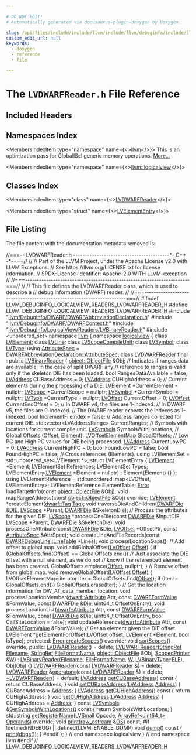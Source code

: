 ```yaml
---

# DO NOT EDIT!
# Automatically generated via docusaurus-plugin-doxygen by Doxygen.

slug: /api/files/include/include/llvm/include/llvm/debuginfo/include/llvm/debuginfo/logicalview/include/llvm/debuginfo/logicalview/readers/lvdwarfreader-h
custom_edit_url: null
keywords:
  - doxygen
  - reference
  - file

---
```





# The `LVDWARFReader.h` File Reference

<DoxygenPage pluginConfig={pluginConfig}>



## Included Headers

<IncludesList>
<IncludesListItem
  filePath="llvm/DebugInfo/DWARF/DWARFAbbreviationDeclaration.h"
  permalink="/docs/api/files/include/include/llvm/include/llvm/debuginfo/include/llvm/debuginfo/dwarf/dwarfabbreviationdeclaration-h"
  isLocal="true" />
<IncludesListItem
  filePath="llvm/DebugInfo/DWARF/DWARFContext.h"
  permalink="/docs/api/files/include/include/llvm/include/llvm/debuginfo/include/llvm/debuginfo/dwarf/dwarfcontext-h"
  isLocal="true" />
<IncludesListItem
  filePath="llvm/DebugInfo/LogicalView/Readers/LVBinaryReader.h"
  permalink="/docs/api/files/include/include/llvm/include/llvm/debuginfo/include/llvm/debuginfo/logicalview/include/llvm/debuginfo/logicalview/readers/lvbinaryreader-h"
  isLocal="true" />
<IncludesListItem
  filePath="unordered_set"
  permalink=""
  isLocal="false" />
</IncludesList>

## Namespaces Index

<MembersIndex>

<MembersIndexItem
  type="namespace"
  name={<><a href="/docs/api/namespaces/llvm">llvm</a></>}>
This is an optimization pass for GlobalISel generic memory operations. <a href="/docs/api/namespaces/llvm/#details">More...</a>
</MembersIndexItem>

<MembersIndexItem
  type="namespace"
  name={<><a href="/docs/api/namespaces/llvm/logicalview">llvm::logicalview</a></>}>
</MembersIndexItem>

</MembersIndex>

## Classes Index

<MembersIndex>

<MembersIndexItem
  type="class"
  name={<><a href="/docs/api/classes/llvm/logicalview/lvdwarfreader">LVDWARFReader</a></>}>
</MembersIndexItem>

<MembersIndexItem
  type="struct"
  name={<><a href="/docs/api/structs/llvm/logicalview/lvdwarfreader/lvelemententry">LVElementEntry</a></>}>
</MembersIndexItem>

</MembersIndex>


## File Listing

The file content with the documentation metadata removed is:

<ProgramListing>

<Link id="l00001" /><CodeLine lineNumber="1"><Highlight kind="comment">//===-- LVDWARFReader.h -----------------------------------------&#42;- C++ -&#42;-===//</Highlight><Highlight kind="normal"></Highlight></CodeLine>
<Link id="l00002" /><CodeLine lineNumber="2"><Highlight kind="normal"></Highlight><Highlight kind="comment">//</Highlight><Highlight kind="normal"></Highlight></CodeLine>
<Link id="l00003" /><CodeLine lineNumber="3"><Highlight kind="normal"></Highlight><Highlight kind="comment">// Part of the LLVM Project, under the Apache License v2.0 with LLVM Exceptions.</Highlight><Highlight kind="normal"></Highlight></CodeLine>
<Link id="l00004" /><CodeLine lineNumber="4"><Highlight kind="normal"></Highlight><Highlight kind="comment">// See https://llvm.org/LICENSE.txt for license information.</Highlight><Highlight kind="normal"></Highlight></CodeLine>
<Link id="l00005" /><CodeLine lineNumber="5"><Highlight kind="normal"></Highlight><Highlight kind="comment">// SPDX-License-Identifier: Apache-2.0 WITH LLVM-exception</Highlight><Highlight kind="normal"></Highlight></CodeLine>
<Link id="l00006" /><CodeLine lineNumber="6"><Highlight kind="normal"></Highlight><Highlight kind="comment">//</Highlight><Highlight kind="normal"></Highlight></CodeLine>
<Link id="l00007" /><CodeLine lineNumber="7"><Highlight kind="normal"></Highlight><Highlight kind="comment">//===----------------------------------------------------------------------===//</Highlight><Highlight kind="normal"></Highlight></CodeLine>
<Link id="l00008" /><CodeLine lineNumber="8"><Highlight kind="normal"></Highlight><Highlight kind="comment">//</Highlight><Highlight kind="normal"></Highlight></CodeLine>
<Link id="l00009" /><CodeLine lineNumber="9"><Highlight kind="normal"></Highlight><Highlight kind="comment">// This file defines the LVDWARFReader class, which is used to describe a</Highlight><Highlight kind="normal"></Highlight></CodeLine>
<Link id="l00010" /><CodeLine lineNumber="10"><Highlight kind="normal"></Highlight><Highlight kind="comment">// debug information (DWARF) reader.</Highlight><Highlight kind="normal"></Highlight></CodeLine>
<Link id="l00011" /><CodeLine lineNumber="11"><Highlight kind="normal"></Highlight><Highlight kind="comment">//</Highlight><Highlight kind="normal"></Highlight></CodeLine>
<Link id="l00012" /><CodeLine lineNumber="12"><Highlight kind="normal"></Highlight><Highlight kind="comment">//===----------------------------------------------------------------------===//</Highlight><Highlight kind="normal"></Highlight></CodeLine>
<Link id="l00013" /><CodeLine lineNumber="13"><Highlight kind="normal"></Highlight></CodeLine>
<Link id="l00014" /><CodeLine lineNumber="14"><Highlight kind="normal"></Highlight><Highlight kind="preprocessor">#ifndef LLVM&#95;DEBUGINFO&#95;LOGICALVIEW&#95;READERS&#95;LVDWARFREADER&#95;H</Highlight><Highlight kind="normal"></Highlight></CodeLine>
<Link id="l00015" /><CodeLine lineNumber="15"><Highlight kind="normal"></Highlight><Highlight kind="preprocessor">#define LLVM&#95;DEBUGINFO&#95;LOGICALVIEW&#95;READERS&#95;LVDWARFREADER&#95;H</Highlight><Highlight kind="normal"></Highlight></CodeLine>
<Link id="l00016" /><CodeLine lineNumber="16"><Highlight kind="normal"></Highlight></CodeLine>
<Link id="l00017" /><CodeLine lineNumber="17"><Highlight kind="normal"></Highlight><Highlight kind="preprocessor">#include &quot;<a href="/docs/api/files/include/include/llvm/include/llvm/debuginfo/include/llvm/debuginfo/dwarf/dwarfabbreviationdeclaration-h">llvm/DebugInfo/DWARF/DWARFAbbreviationDeclaration.h</a>&quot;</Highlight><Highlight kind="normal"></Highlight></CodeLine>
<Link id="l00018" /><CodeLine lineNumber="18"><Highlight kind="normal"></Highlight><Highlight kind="preprocessor">#include &quot;<a href="/docs/api/files/include/include/llvm/include/llvm/debuginfo/include/llvm/debuginfo/dwarf/dwarfcontext-h">llvm/DebugInfo/DWARF/DWARFContext.h</a>&quot;</Highlight><Highlight kind="normal"></Highlight></CodeLine>
<Link id="l00019" /><CodeLine lineNumber="19"><Highlight kind="normal"></Highlight><Highlight kind="preprocessor">#include &quot;<a href="/docs/api/files/include/include/llvm/include/llvm/debuginfo/include/llvm/debuginfo/logicalview/include/llvm/debuginfo/logicalview/readers/lvbinaryreader-h">llvm/DebugInfo/LogicalView/Readers/LVBinaryReader.h</a>&quot;</Highlight><Highlight kind="normal"></Highlight></CodeLine>
<Link id="l00020" /><CodeLine lineNumber="20"><Highlight kind="normal"></Highlight><Highlight kind="preprocessor">#include &lt;unordered&#95;set&gt;</Highlight><Highlight kind="normal"></Highlight></CodeLine>
<Link id="l00021" /><CodeLine lineNumber="21"><Highlight kind="normal"></Highlight></CodeLine>
<Link id="l00022" /><CodeLine lineNumber="22"><Highlight kind="normal"></Highlight><Highlight kind="keyword">namespace </Highlight><Highlight kind="normal"><a href="/docs/api/namespaces/llvm">llvm</a> &#123;</Highlight></CodeLine>
<Link id="l00023" /><CodeLine lineNumber="23"><Highlight kind="normal"></Highlight><Highlight kind="keyword">namespace </Highlight><Highlight kind="normal"><a href="/docs/api/namespaces/llvm/logicalview">logicalview</a> &#123;</Highlight></CodeLine>
<Link id="l00024" /><CodeLine lineNumber="24"><Highlight kind="normal"></Highlight></CodeLine>
<Link id="l00025" /><CodeLine lineNumber="25"><Highlight kind="normal"></Highlight><Highlight kind="keyword">class </Highlight><Highlight kind="normal"><a href="/docs/api/classes/llvm/logicalview/lvelement">LVElement</a>;</Highlight></CodeLine>
<Link id="l00026" /><CodeLine lineNumber="26"><Highlight kind="normal"></Highlight><Highlight kind="keyword">class </Highlight><Highlight kind="normal"><a href="/docs/api/classes/llvm/logicalview/lvline">LVLine</a>;</Highlight></CodeLine>
<Link id="l00027" /><CodeLine lineNumber="27"><Highlight kind="normal"></Highlight><Highlight kind="keyword">class </Highlight><Highlight kind="normal"><a href="/docs/api/classes/llvm/logicalview/lvscopecompileunit">LVScopeCompileUnit</a>;</Highlight></CodeLine>
<Link id="l00028" /><CodeLine lineNumber="28"><Highlight kind="normal"></Highlight><Highlight kind="keyword">class </Highlight><Highlight kind="normal"><a href="/docs/api/classes/llvm/logicalview/lvsymbol">LVSymbol</a>;</Highlight></CodeLine>
<Link id="l00029" /><CodeLine lineNumber="29"><Highlight kind="normal"></Highlight><Highlight kind="keyword">class </Highlight><Highlight kind="normal"><a href="/docs/api/classes/llvm/logicalview/lvtype">LVType</a>;</Highlight></CodeLine>
<Link id="l00030" /><CodeLine lineNumber="30"><Highlight kind="normal"></Highlight></CodeLine>
<Link id="l00031" /><CodeLine lineNumber="31" lineLink="/docs/api/namespaces/llvm/logicalview/#ac187988134954b96f055f1a2c9be0aee"><Highlight kind="normal"></Highlight><Highlight kind="keyword">using </Highlight><Highlight kind="normal"><a href="/docs/api/namespaces/llvm/logicalview/#ac187988134954b96f055f1a2c9be0aee">AttributeSpec</a> = <a href="/docs/api/structs/llvm/dwarfabbreviationdeclaration/attributespec">DWARFAbbreviationDeclaration::AttributeSpec</a>;</Highlight></CodeLine>
<Link id="l00032" /><CodeLine lineNumber="32"><Highlight kind="normal"></Highlight></CodeLine>
<Link id="l00033" /><CodeLine lineNumber="33" lineLink="/docs/api/classes/llvm/logicalview/lvdwarfreader"><Highlight kind="normal"></Highlight><Highlight kind="keyword">class </Highlight><Highlight kind="normal"><a href="/docs/api/classes/llvm/logicalview/lvdwarfreader/#a4eeccb0c42d994c7983021e929bc6e96">LVDWARFReader</a> final : </Highlight><Highlight kind="keyword">public</Highlight><Highlight kind="normal"> <a href="/docs/api/classes/llvm/logicalview/lvbinaryreader/#a77d562b41fb3c6d478f38b73cfa44ab3">LVBinaryReader</a> &#123;</Highlight></CodeLine>
<Link id="l00034" /><CodeLine lineNumber="34"><Highlight kind="normal">  <a href="/docs/api/classes/llvm/object/objectfile">object::ObjectFile</a> &amp;Obj;</Highlight></CodeLine>
<Link id="l00035" /><CodeLine lineNumber="35"><Highlight kind="normal"></Highlight></CodeLine>
<Link id="l00036" /><CodeLine lineNumber="36"><Highlight kind="normal">  </Highlight><Highlight kind="comment">// Indicates if ranges data are available; in the case of split DWARF any</Highlight><Highlight kind="normal"></Highlight></CodeLine>
<Link id="l00037" /><CodeLine lineNumber="37"><Highlight kind="normal">  </Highlight><Highlight kind="comment">// reference to ranges is valid only if the skeleton DIE has been loaded.</Highlight><Highlight kind="normal"></Highlight></CodeLine>
<Link id="l00038" /><CodeLine lineNumber="38"><Highlight kind="normal">  </Highlight><Highlight kind="keywordtype">bool</Highlight><Highlight kind="normal"> RangesDataAvailable = </Highlight><Highlight kind="keyword">false</Highlight><Highlight kind="normal">;</Highlight></CodeLine>
<Link id="l00039" /><CodeLine lineNumber="39"><Highlight kind="normal">  <a href="/docs/api/namespaces/llvm/logicalview/#ad3a6cc0dd7aa2e5bf8b5d0ee648e6850">LVAddress</a> CUBaseAddress = 0;</Highlight></CodeLine>
<Link id="l00040" /><CodeLine lineNumber="40"><Highlight kind="normal">  <a href="/docs/api/namespaces/llvm/logicalview/#ad3a6cc0dd7aa2e5bf8b5d0ee648e6850">LVAddress</a> CUHighAddress = 0;</Highlight></CodeLine>
<Link id="l00041" /><CodeLine lineNumber="41"><Highlight kind="normal"></Highlight></CodeLine>
<Link id="l00042" /><CodeLine lineNumber="42"><Highlight kind="normal">  </Highlight><Highlight kind="comment">// Current elements during the processing of a DIE.</Highlight><Highlight kind="normal"></Highlight></CodeLine>
<Link id="l00043" /><CodeLine lineNumber="43"><Highlight kind="normal">  <a href="/docs/api/classes/llvm/logicalview/lvelement">LVElement</a> &#42;CurrentElement = </Highlight><Highlight kind="keyword">nullptr</Highlight><Highlight kind="normal">;</Highlight></CodeLine>
<Link id="l00044" /><CodeLine lineNumber="44"><Highlight kind="normal">  <a href="/docs/api/classes/llvm/logicalview/lvscope">LVScope</a> &#42;CurrentScope = </Highlight><Highlight kind="keyword">nullptr</Highlight><Highlight kind="normal">;</Highlight></CodeLine>
<Link id="l00045" /><CodeLine lineNumber="45"><Highlight kind="normal">  <a href="/docs/api/classes/llvm/logicalview/lvsymbol">LVSymbol</a> &#42;CurrentSymbol = </Highlight><Highlight kind="keyword">nullptr</Highlight><Highlight kind="normal">;</Highlight></CodeLine>
<Link id="l00046" /><CodeLine lineNumber="46"><Highlight kind="normal">  <a href="/docs/api/classes/llvm/logicalview/lvtype">LVType</a> &#42;CurrentType = </Highlight><Highlight kind="keyword">nullptr</Highlight><Highlight kind="normal">;</Highlight></CodeLine>
<Link id="l00047" /><CodeLine lineNumber="47"><Highlight kind="normal">  <a href="/docs/api/namespaces/llvm/logicalview/#a1ca9dca8309d4665c7172a966c3223c3">LVOffset</a> CurrentOffset = 0;</Highlight></CodeLine>
<Link id="l00048" /><CodeLine lineNumber="48"><Highlight kind="normal">  <a href="/docs/api/namespaces/llvm/logicalview/#a1ca9dca8309d4665c7172a966c3223c3">LVOffset</a> CurrentEndOffset = 0;</Highlight></CodeLine>
<Link id="l00049" /><CodeLine lineNumber="49"><Highlight kind="normal"></Highlight></CodeLine>
<Link id="l00050" /><CodeLine lineNumber="50"><Highlight kind="normal">  </Highlight><Highlight kind="comment">// In DWARF v4, the files are 1-indexed.</Highlight><Highlight kind="normal"></Highlight></CodeLine>
<Link id="l00051" /><CodeLine lineNumber="51"><Highlight kind="normal">  </Highlight><Highlight kind="comment">// In DWARF v5, the files are 0-indexed.</Highlight><Highlight kind="normal"></Highlight></CodeLine>
<Link id="l00052" /><CodeLine lineNumber="52"><Highlight kind="normal">  </Highlight><Highlight kind="comment">// The DWARF reader expects the indexes as 1-indexed.</Highlight><Highlight kind="normal"></Highlight></CodeLine>
<Link id="l00053" /><CodeLine lineNumber="53"><Highlight kind="normal">  </Highlight><Highlight kind="keywordtype">bool</Highlight><Highlight kind="normal"> IncrementFileIndex = </Highlight><Highlight kind="keyword">false</Highlight><Highlight kind="normal">;</Highlight></CodeLine>
<Link id="l00054" /><CodeLine lineNumber="54"><Highlight kind="normal"></Highlight></CodeLine>
<Link id="l00055" /><CodeLine lineNumber="55"><Highlight kind="normal">  </Highlight><Highlight kind="comment">// Address ranges collected for current DIE.</Highlight><Highlight kind="normal"></Highlight></CodeLine>
<Link id="l00056" /><CodeLine lineNumber="56"><Highlight kind="normal">  std::vector&lt;LVAddressRange&gt; CurrentRanges;</Highlight></CodeLine>
<Link id="l00057" /><CodeLine lineNumber="57"><Highlight kind="normal"></Highlight></CodeLine>
<Link id="l00058" /><CodeLine lineNumber="58"><Highlight kind="normal">  </Highlight><Highlight kind="comment">// Symbols with locations for current compile unit.</Highlight><Highlight kind="normal"></Highlight></CodeLine>
<Link id="l00059" /><CodeLine lineNumber="59"><Highlight kind="normal">  <a href="/docs/api/namespaces/llvm/logicalview/#a86d76ed6f92c1d16716bd39fadc6de5d">LVSymbols</a> SymbolsWithLocations;</Highlight></CodeLine>
<Link id="l00060" /><CodeLine lineNumber="60"><Highlight kind="normal"></Highlight></CodeLine>
<Link id="l00061" /><CodeLine lineNumber="61"><Highlight kind="normal">  </Highlight><Highlight kind="comment">// Global Offsets (Offset, Element).</Highlight><Highlight kind="normal"></Highlight></CodeLine>
<Link id="l00062" /><CodeLine lineNumber="62"><Highlight kind="normal">  <a href="/docs/api/namespaces/llvm/logicalview/#a1cce95edff2a5b59810cdf0f3b2567eb">LVOffsetElementMap</a> GlobalOffsets;</Highlight></CodeLine>
<Link id="l00063" /><CodeLine lineNumber="63"><Highlight kind="normal"></Highlight></CodeLine>
<Link id="l00064" /><CodeLine lineNumber="64"><Highlight kind="normal">  </Highlight><Highlight kind="comment">// Low PC and High PC values for DIE being processed.</Highlight><Highlight kind="normal"></Highlight></CodeLine>
<Link id="l00065" /><CodeLine lineNumber="65"><Highlight kind="normal">  <a href="/docs/api/namespaces/llvm/logicalview/#ad3a6cc0dd7aa2e5bf8b5d0ee648e6850">LVAddress</a> CurrentLowPC = 0;</Highlight></CodeLine>
<Link id="l00066" /><CodeLine lineNumber="66"><Highlight kind="normal">  <a href="/docs/api/namespaces/llvm/logicalview/#ad3a6cc0dd7aa2e5bf8b5d0ee648e6850">LVAddress</a> CurrentHighPC = 0;</Highlight></CodeLine>
<Link id="l00067" /><CodeLine lineNumber="67"><Highlight kind="normal">  </Highlight><Highlight kind="keywordtype">bool</Highlight><Highlight kind="normal"> FoundLowPC = </Highlight><Highlight kind="keyword">false</Highlight><Highlight kind="normal">;</Highlight></CodeLine>
<Link id="l00068" /><CodeLine lineNumber="68"><Highlight kind="normal">  </Highlight><Highlight kind="keywordtype">bool</Highlight><Highlight kind="normal"> FoundHighPC = </Highlight><Highlight kind="keyword">false</Highlight><Highlight kind="normal">;</Highlight></CodeLine>
<Link id="l00069" /><CodeLine lineNumber="69"><Highlight kind="normal"></Highlight></CodeLine>
<Link id="l00070" /><CodeLine lineNumber="70"><Highlight kind="normal">  </Highlight><Highlight kind="comment">// Cross references (Elements).</Highlight><Highlight kind="normal"></Highlight></CodeLine>
<Link id="l00071" /><CodeLine lineNumber="71"><Highlight kind="normal">  </Highlight><Highlight kind="keyword">using </Highlight><Highlight kind="normal">LVElementSet = std::unordered&#95;set&lt;LVElement &#42;&gt;;</Highlight></CodeLine>
<Link id="l00072" /><CodeLine lineNumber="72"><Highlight kind="normal">  </Highlight><Highlight kind="keyword">struct </Highlight><Highlight kind="normal">LVElementEntry &#123;</Highlight></CodeLine>
<Link id="l00073" /><CodeLine lineNumber="73"><Highlight kind="normal">    <a href="/docs/api/classes/llvm/logicalview/lvelement">LVElement</a> &#42;Element;</Highlight></CodeLine>
<Link id="l00074" /><CodeLine lineNumber="74"><Highlight kind="normal">    LVElementSet References;</Highlight></CodeLine>
<Link id="l00075" /><CodeLine lineNumber="75"><Highlight kind="normal">    LVElementSet Types;</Highlight></CodeLine>
<Link id="l00076" /><CodeLine lineNumber="76"><Highlight kind="normal">    LVElementEntry(<a href="/docs/api/classes/llvm/logicalview/lvelement">LVElement</a> &#42;Element = </Highlight><Highlight kind="keyword">nullptr</Highlight><Highlight kind="normal">) : Element(Element) &#123;&#125;</Highlight></CodeLine>
<Link id="l00077" /><CodeLine lineNumber="77"><Highlight kind="normal">  &#125;;</Highlight></CodeLine>
<Link id="l00078" /><CodeLine lineNumber="78"><Highlight kind="normal">  </Highlight><Highlight kind="keyword">using </Highlight><Highlight kind="normal">LVElementReference = std::unordered&#95;map&lt;LVOffset, LVElementEntry&gt;;</Highlight></CodeLine>
<Link id="l00079" /><CodeLine lineNumber="79"><Highlight kind="normal">  LVElementReference ElementTable;</Highlight></CodeLine>
<Link id="l00080" /><CodeLine lineNumber="80"><Highlight kind="normal"></Highlight></CodeLine>
<Link id="l00081" /><CodeLine lineNumber="81"><Highlight kind="normal">  <a href="/docs/api/classes/llvm/error">Error</a> loadTargetInfo(</Highlight><Highlight kind="keyword">const</Highlight><Highlight kind="normal"> <a href="/docs/api/classes/llvm/object/objectfile">object::ObjectFile</a> &amp;Obj);</Highlight></CodeLine>
<Link id="l00082" /><CodeLine lineNumber="82"><Highlight kind="normal"></Highlight></CodeLine>
<Link id="l00083" /><CodeLine lineNumber="83"><Highlight kind="normal">  </Highlight><Highlight kind="keywordtype">void</Highlight><Highlight kind="normal"> mapRangeAddress(</Highlight><Highlight kind="keyword">const</Highlight><Highlight kind="normal"> <a href="/docs/api/classes/llvm/object/objectfile">object::ObjectFile</a> &amp;Obj) </Highlight><Highlight kind="keyword">override</Highlight><Highlight kind="normal">;</Highlight></CodeLine>
<Link id="l00084" /><CodeLine lineNumber="84"><Highlight kind="normal"></Highlight></CodeLine>
<Link id="l00085" /><CodeLine lineNumber="85"><Highlight kind="normal">  <a href="/docs/api/classes/llvm/logicalview/lvelement">LVElement</a> &#42;createElement(<a href="/docs/api/namespaces/llvm/dwarf/#ac94a19fc8c57bf0350fc4e9f45897828">dwarf::Tag</a> <a href="/docs/api/namespaces/llvm/logicalview/#a45d9cf6ff4c3deab0bcbe25c75d27826ac101058e7ea21bbbf2a5ac893088e90b">Tag</a>);</Highlight></CodeLine>
<Link id="l00086" /><CodeLine lineNumber="86"><Highlight kind="normal">  </Highlight><Highlight kind="keywordtype">void</Highlight><Highlight kind="normal"> traverseDieAndChildren(<a href="/docs/api/classes/llvm/dwarfdie">DWARFDie</a> &amp;<a href="/docs/api/classes/llvm/die">DIE</a>, <a href="/docs/api/classes/llvm/logicalview/lvscope">LVScope</a> &#42;Parent,</Highlight></CodeLine>
<Link id="l00087" /><CodeLine lineNumber="87"><Highlight kind="normal">                              <a href="/docs/api/classes/llvm/dwarfdie">DWARFDie</a> &amp;SkeletonDie);</Highlight></CodeLine>
<Link id="l00088" /><CodeLine lineNumber="88"><Highlight kind="normal">  </Highlight><Highlight kind="comment">// Process the attributes for the given DIE.</Highlight><Highlight kind="normal"></Highlight></CodeLine>
<Link id="l00089" /><CodeLine lineNumber="89"><Highlight kind="normal">  <a href="/docs/api/classes/llvm/logicalview/lvscope">LVScope</a> &#42;processOneDie(</Highlight><Highlight kind="keyword">const</Highlight><Highlight kind="normal"> <a href="/docs/api/classes/llvm/dwarfdie">DWARFDie</a> &amp;InputDIE, <a href="/docs/api/classes/llvm/logicalview/lvscope">LVScope</a> &#42;Parent,</Highlight></CodeLine>
<Link id="l00090" /><CodeLine lineNumber="90"><Highlight kind="normal">                         <a href="/docs/api/classes/llvm/dwarfdie">DWARFDie</a> &amp;SkeletonDie);</Highlight></CodeLine>
<Link id="l00091" /><CodeLine lineNumber="91"><Highlight kind="normal">  </Highlight><Highlight kind="keywordtype">void</Highlight><Highlight kind="normal"> processOneAttribute(</Highlight><Highlight kind="keyword">const</Highlight><Highlight kind="normal"> <a href="/docs/api/classes/llvm/dwarfdie">DWARFDie</a> &amp;Die, <a href="/docs/api/namespaces/llvm/logicalview/#a1ca9dca8309d4665c7172a966c3223c3">LVOffset</a> &#42;OffsetPtr,</Highlight></CodeLine>
<Link id="l00092" /><CodeLine lineNumber="92"><Highlight kind="normal">                           </Highlight><Highlight kind="keyword">const</Highlight><Highlight kind="normal"> <a href="/docs/api/namespaces/llvm/logicalview/#ac187988134954b96f055f1a2c9be0aee">AttributeSpec</a> &amp;AttrSpec);</Highlight></CodeLine>
<Link id="l00093" /><CodeLine lineNumber="93"><Highlight kind="normal">  </Highlight><Highlight kind="keywordtype">void</Highlight><Highlight kind="normal"> createLineAndFileRecords(</Highlight><Highlight kind="keyword">const</Highlight><Highlight kind="normal"> <a href="/docs/api/structs/llvm/dwarfdebugline/linetable">DWARFDebugLine::LineTable</a> &#42;Lines);</Highlight></CodeLine>
<Link id="l00094" /><CodeLine lineNumber="94"><Highlight kind="normal">  </Highlight><Highlight kind="keywordtype">void</Highlight><Highlight kind="normal"> processLocationGaps();</Highlight></CodeLine>
<Link id="l00095" /><CodeLine lineNumber="95"><Highlight kind="normal"></Highlight></CodeLine>
<Link id="l00096" /><CodeLine lineNumber="96"><Highlight kind="normal">  </Highlight><Highlight kind="comment">// Add offset to global map.</Highlight><Highlight kind="normal"></Highlight></CodeLine>
<Link id="l00097" /><CodeLine lineNumber="97"><Highlight kind="normal">  </Highlight><Highlight kind="keywordtype">void</Highlight><Highlight kind="normal"> addGlobalOffset(<a href="/docs/api/namespaces/llvm/logicalview/#a1ca9dca8309d4665c7172a966c3223c3">LVOffset</a> <a href="/docs/api/namespaces/llvm/logicalview/#a9696bc411b0a7022c2cc78bff5173cefadfd0a82c4bf37b1e90b690a22a20692e">Offset</a>) &#123;</Highlight></CodeLine>
<Link id="l00098" /><CodeLine lineNumber="98"><Highlight kind="normal">    </Highlight><Highlight kind="keywordflow">if</Highlight><Highlight kind="normal"> (GlobalOffsets.find(<a href="/docs/api/namespaces/llvm/logicalview/#a9696bc411b0a7022c2cc78bff5173cefadfd0a82c4bf37b1e90b690a22a20692e">Offset</a>) == GlobalOffsets.end())</Highlight></CodeLine>
<Link id="l00099" /><CodeLine lineNumber="99"><Highlight kind="normal">      </Highlight><Highlight kind="comment">// Just associate the DIE offset with a null element, as we do not</Highlight><Highlight kind="normal"></Highlight></CodeLine>
<Link id="l00100" /><CodeLine lineNumber="100"><Highlight kind="normal">      </Highlight><Highlight kind="comment">// know if the referenced element has been created.</Highlight><Highlight kind="normal"></Highlight></CodeLine>
<Link id="l00101" /><CodeLine lineNumber="101"><Highlight kind="normal">      GlobalOffsets.emplace(<a href="/docs/api/namespaces/llvm/logicalview/#a9696bc411b0a7022c2cc78bff5173cefadfd0a82c4bf37b1e90b690a22a20692e">Offset</a>, </Highlight><Highlight kind="keyword">nullptr</Highlight><Highlight kind="normal">);</Highlight></CodeLine>
<Link id="l00102" /><CodeLine lineNumber="102"><Highlight kind="normal">  &#125;</Highlight></CodeLine>
<Link id="l00103" /><CodeLine lineNumber="103"><Highlight kind="normal"></Highlight></CodeLine>
<Link id="l00104" /><CodeLine lineNumber="104"><Highlight kind="normal">  </Highlight><Highlight kind="comment">// Remove offset from global map.</Highlight><Highlight kind="normal"></Highlight></CodeLine>
<Link id="l00105" /><CodeLine lineNumber="105"><Highlight kind="normal">  </Highlight><Highlight kind="keywordtype">void</Highlight><Highlight kind="normal"> removeGlobalOffset(<a href="/docs/api/namespaces/llvm/logicalview/#a1ca9dca8309d4665c7172a966c3223c3">LVOffset</a> <a href="/docs/api/namespaces/llvm/logicalview/#a9696bc411b0a7022c2cc78bff5173cefadfd0a82c4bf37b1e90b690a22a20692e">Offset</a>) &#123;</Highlight></CodeLine>
<Link id="l00106" /><CodeLine lineNumber="106"><Highlight kind="normal">    LVOffsetElementMap::iterator Iter = GlobalOffsets.find(<a href="/docs/api/namespaces/llvm/logicalview/#a9696bc411b0a7022c2cc78bff5173cefadfd0a82c4bf37b1e90b690a22a20692e">Offset</a>);</Highlight></CodeLine>
<Link id="l00107" /><CodeLine lineNumber="107"><Highlight kind="normal">    </Highlight><Highlight kind="keywordflow">if</Highlight><Highlight kind="normal"> (Iter != GlobalOffsets.end())</Highlight></CodeLine>
<Link id="l00108" /><CodeLine lineNumber="108"><Highlight kind="normal">      GlobalOffsets.erase(Iter);</Highlight></CodeLine>
<Link id="l00109" /><CodeLine lineNumber="109"><Highlight kind="normal">  &#125;</Highlight></CodeLine>
<Link id="l00110" /><CodeLine lineNumber="110"><Highlight kind="normal"></Highlight></CodeLine>
<Link id="l00111" /><CodeLine lineNumber="111"><Highlight kind="normal">  </Highlight><Highlight kind="comment">// Get the location information for DW&#95;AT&#95;data&#95;member&#95;location.</Highlight><Highlight kind="normal"></Highlight></CodeLine>
<Link id="l00112" /><CodeLine lineNumber="112"><Highlight kind="normal">  </Highlight><Highlight kind="keywordtype">void</Highlight><Highlight kind="normal"> processLocationMember(<a href="/docs/api/namespaces/llvm/dwarf/#a1424c28b6a65587442fbd9d87726c2c7">dwarf::Attribute</a> Attr,</Highlight></CodeLine>
<Link id="l00113" /><CodeLine lineNumber="113"><Highlight kind="normal">                             </Highlight><Highlight kind="keyword">const</Highlight><Highlight kind="normal"> <a href="/docs/api/classes/llvm/dwarfformvalue">DWARFFormValue</a> &amp;FormValue,</Highlight></CodeLine>
<Link id="l00114" /><CodeLine lineNumber="114"><Highlight kind="normal">                             </Highlight><Highlight kind="keyword">const</Highlight><Highlight kind="normal"> <a href="/docs/api/classes/llvm/dwarfdie">DWARFDie</a> &amp;Die, uint64&#95;t OffsetOnEntry);</Highlight></CodeLine>
<Link id="l00115" /><CodeLine lineNumber="115"><Highlight kind="normal">  </Highlight><Highlight kind="keywordtype">void</Highlight><Highlight kind="normal"> processLocationList(<a href="/docs/api/namespaces/llvm/dwarf/#a1424c28b6a65587442fbd9d87726c2c7">dwarf::Attribute</a> Attr,</Highlight></CodeLine>
<Link id="l00116" /><CodeLine lineNumber="116"><Highlight kind="normal">                           </Highlight><Highlight kind="keyword">const</Highlight><Highlight kind="normal"> <a href="/docs/api/classes/llvm/dwarfformvalue">DWARFFormValue</a> &amp;FormValue, </Highlight><Highlight kind="keyword">const</Highlight><Highlight kind="normal"> <a href="/docs/api/classes/llvm/dwarfdie">DWARFDie</a> &amp;Die,</Highlight></CodeLine>
<Link id="l00117" /><CodeLine lineNumber="117"><Highlight kind="normal">                           uint64&#95;t OffsetOnEntry,</Highlight></CodeLine>
<Link id="l00118" /><CodeLine lineNumber="118"><Highlight kind="normal">                           </Highlight><Highlight kind="keywordtype">bool</Highlight><Highlight kind="normal"> CallSiteLocation = </Highlight><Highlight kind="keyword">false</Highlight><Highlight kind="normal">);</Highlight></CodeLine>
<Link id="l00119" /><CodeLine lineNumber="119"><Highlight kind="normal">  </Highlight><Highlight kind="keywordtype">void</Highlight><Highlight kind="normal"> updateReference(<a href="/docs/api/namespaces/llvm/dwarf/#a1424c28b6a65587442fbd9d87726c2c7">dwarf::Attribute</a> Attr, </Highlight><Highlight kind="keyword">const</Highlight><Highlight kind="normal"> <a href="/docs/api/classes/llvm/dwarfformvalue">DWARFFormValue</a> &amp;FormValue);</Highlight></CodeLine>
<Link id="l00120" /><CodeLine lineNumber="120"><Highlight kind="normal"></Highlight></CodeLine>
<Link id="l00121" /><CodeLine lineNumber="121"><Highlight kind="normal">  </Highlight><Highlight kind="comment">// Get an element given the DIE offset.</Highlight><Highlight kind="normal"></Highlight></CodeLine>
<Link id="l00122" /><CodeLine lineNumber="122"><Highlight kind="normal">  <a href="/docs/api/classes/llvm/logicalview/lvelement">LVElement</a> &#42;getElementForOffset(<a href="/docs/api/namespaces/llvm/logicalview/#a1ca9dca8309d4665c7172a966c3223c3">LVOffset</a> offset, <a href="/docs/api/classes/llvm/logicalview/lvelement">LVElement</a> &#42;Element,</Highlight></CodeLine>
<Link id="l00123" /><CodeLine lineNumber="123"><Highlight kind="normal">                                 </Highlight><Highlight kind="keywordtype">bool</Highlight><Highlight kind="normal"> IsType);</Highlight></CodeLine>
<Link id="l00124" /><CodeLine lineNumber="124"><Highlight kind="normal"></Highlight></CodeLine>
<Link id="l00125" /><CodeLine lineNumber="125"><Highlight kind="normal"></Highlight><Highlight kind="keyword">protected</Highlight><Highlight kind="normal">:</Highlight></CodeLine>
<Link id="l00126" /><CodeLine lineNumber="126"><Highlight kind="normal">  <a href="/docs/api/classes/llvm/error">Error</a> <a href="/docs/api/classes/llvm/logicalview/lvdwarfreader/#abf565023d8f6916f29adcd9ac264400e">createScopes</a>() </Highlight><Highlight kind="keyword">override</Highlight><Highlight kind="normal">;</Highlight></CodeLine>
<Link id="l00127" /><CodeLine lineNumber="127"><Highlight kind="normal">  </Highlight><Highlight kind="keywordtype">void</Highlight><Highlight kind="normal"> <a href="/docs/api/classes/llvm/logicalview/lvdwarfreader/#a920a403e93a285632b45dc6a4e91218c">sortScopes</a>() </Highlight><Highlight kind="keyword">override</Highlight><Highlight kind="normal">;</Highlight></CodeLine>
<Link id="l00128" /><CodeLine lineNumber="128"><Highlight kind="normal"></Highlight></CodeLine>
<Link id="l00129" /><CodeLine lineNumber="129"><Highlight kind="normal"></Highlight><Highlight kind="keyword">public</Highlight><Highlight kind="normal">:</Highlight></CodeLine>
<Link id="l00130" /><CodeLine lineNumber="130" lineLink="/docs/api/classes/llvm/logicalview/lvdwarfreader/#a4eeccb0c42d994c7983021e929bc6e96"><Highlight kind="normal">  <a href="/docs/api/classes/llvm/logicalview/lvdwarfreader/#a4eeccb0c42d994c7983021e929bc6e96">LVDWARFReader</a>() = </Highlight><Highlight kind="keyword">delete</Highlight><Highlight kind="normal">;</Highlight></CodeLine>
<Link id="l00131" /><CodeLine lineNumber="131" lineLink="/docs/api/classes/llvm/logicalview/lvdwarfreader/#aa5c941357b1a4565c7001065a68fb538"><Highlight kind="normal">  <a href="/docs/api/classes/llvm/logicalview/lvdwarfreader/#aa5c941357b1a4565c7001065a68fb538">LVDWARFReader</a>(<a href="/docs/api/classes/llvm/stringref">StringRef</a> <a href="/docs/api/namespaces/llvm/logicalview/#a9696bc411b0a7022c2cc78bff5173cefa1351017ac6423911223bc19a8cb7c653">Filename</a>, <a href="/docs/api/classes/llvm/stringref">StringRef</a> <a href="/docs/api/classes/llvm/logicalview/lvreader/#a30c36ab397c2a31a605e88a0a476ee9c">FileFormatName</a>,</Highlight></CodeLine>
<Link id="l00132" /><CodeLine lineNumber="132"><Highlight kind="normal">                <a href="/docs/api/classes/llvm/object/objectfile">object::ObjectFile</a> &amp;Obj, <a href="/docs/api/classes/llvm/scopedprinter">ScopedPrinter</a> &amp;<a href="/docs/api/classes/llvm/logicalview/lvreader/#a05c1edcb51769b9ed74087532906b12e">W</a>)</Highlight></CodeLine>
<Link id="l00133" /><CodeLine lineNumber="133"><Highlight kind="normal">      : <a href="/docs/api/classes/llvm/logicalview/lvbinaryreader/#a77d562b41fb3c6d478f38b73cfa44ab3">LVBinaryReader</a>(<a href="/docs/api/namespaces/llvm/logicalview/#a9696bc411b0a7022c2cc78bff5173cefa1351017ac6423911223bc19a8cb7c653">Filename</a>, <a href="/docs/api/classes/llvm/logicalview/lvreader/#a30c36ab397c2a31a605e88a0a476ee9c">FileFormatName</a>, <a href="/docs/api/classes/llvm/logicalview/lvreader/#a05c1edcb51769b9ed74087532906b12e">W</a>, <a href="/docs/api/namespaces/llvm/logicalview/#a68bf3a0b21ddaa5e5dd4700790af833c">LVBinaryType</a>::<a href="/docs/api/namespaces/llvm/logicalview/#a68bf3a0b21ddaa5e5dd4700790af833cab61b2d6c6fa62903b882aaa53452c111">ELF</a>),</Highlight></CodeLine>
<Link id="l00134" /><CodeLine lineNumber="134"><Highlight kind="normal">        Obj(Obj) &#123;&#125;</Highlight></CodeLine>
<Link id="l00135" /><CodeLine lineNumber="135" lineLink="/docs/api/classes/llvm/logicalview/lvdwarfreader/#a194c5bdcd83c3806641808b42df41b42"><Highlight kind="normal">  <a href="/docs/api/classes/llvm/logicalview/lvdwarfreader/#a194c5bdcd83c3806641808b42df41b42">LVDWARFReader</a>(</Highlight><Highlight kind="keyword">const</Highlight><Highlight kind="normal"> <a href="/docs/api/classes/llvm/logicalview/lvdwarfreader/#a4eeccb0c42d994c7983021e929bc6e96">LVDWARFReader</a> &amp;) = </Highlight><Highlight kind="keyword">delete</Highlight><Highlight kind="normal">;</Highlight></CodeLine>
<Link id="l00136" /><CodeLine lineNumber="136" lineLink="/docs/api/classes/llvm/logicalview/lvdwarfreader/#a61a09d509675eff595e8028e1ec65024"><Highlight kind="normal">  <a href="/docs/api/classes/llvm/logicalview/lvdwarfreader/#a4eeccb0c42d994c7983021e929bc6e96">LVDWARFReader</a> &amp;<a href="/docs/api/classes/llvm/logicalview/lvdwarfreader/#a61a09d509675eff595e8028e1ec65024">operator=</a>(</Highlight><Highlight kind="keyword">const</Highlight><Highlight kind="normal"> <a href="/docs/api/classes/llvm/logicalview/lvdwarfreader/#a4eeccb0c42d994c7983021e929bc6e96">LVDWARFReader</a> &amp;) = </Highlight><Highlight kind="keyword">delete</Highlight><Highlight kind="normal">;</Highlight></CodeLine>
<Link id="l00137" /><CodeLine lineNumber="137" lineLink="/docs/api/classes/llvm/logicalview/lvdwarfreader/#ae1c90329b38a75958e5845601938dcbd"><Highlight kind="normal">  <a href="/docs/api/classes/llvm/logicalview/lvdwarfreader/#ae1c90329b38a75958e5845601938dcbd">~LVDWARFReader</a>() = </Highlight><Highlight kind="keywordflow">default</Highlight><Highlight kind="normal">;</Highlight></CodeLine>
<Link id="l00138" /><CodeLine lineNumber="138"><Highlight kind="normal"></Highlight></CodeLine>
<Link id="l00139" /><CodeLine lineNumber="139" lineLink="/docs/api/classes/llvm/logicalview/lvdwarfreader/#a96de4e6c3b42c520dea251ae6b319154"><Highlight kind="normal">  <a href="/docs/api/namespaces/llvm/logicalview/#ad3a6cc0dd7aa2e5bf8b5d0ee648e6850">LVAddress</a> <a href="/docs/api/classes/llvm/logicalview/lvdwarfreader/#a96de4e6c3b42c520dea251ae6b319154">getCUBaseAddress</a>()</Highlight><Highlight kind="keyword"> const </Highlight><Highlight kind="normal">&#123; </Highlight><Highlight kind="keywordflow">return</Highlight><Highlight kind="normal"> CUBaseAddress; &#125;</Highlight></CodeLine>
<Link id="l00140" /><CodeLine lineNumber="140" lineLink="/docs/api/classes/llvm/logicalview/lvdwarfreader/#a9717d00700092350b8140dbf35d51a16"><Highlight kind="normal">  </Highlight><Highlight kind="keywordtype">void</Highlight><Highlight kind="normal"> <a href="/docs/api/classes/llvm/logicalview/lvdwarfreader/#a9717d00700092350b8140dbf35d51a16">setCUBaseAddress</a>(<a href="/docs/api/namespaces/llvm/logicalview/#ad3a6cc0dd7aa2e5bf8b5d0ee648e6850">LVAddress</a> <a href="/docs/api/namespaces/llvm/#a8e02bbea14c70bab55fbc1384e1472d9add7bf230fde8d4836917806aff6a6b27">Address</a>) &#123; CUBaseAddress = <a href="/docs/api/namespaces/llvm/#a8e02bbea14c70bab55fbc1384e1472d9add7bf230fde8d4836917806aff6a6b27">Address</a>; &#125;</Highlight></CodeLine>
<Link id="l00141" /><CodeLine lineNumber="141" lineLink="/docs/api/classes/llvm/logicalview/lvdwarfreader/#aa37cdc45da9773b10244ecfe6f208f8a"><Highlight kind="normal">  <a href="/docs/api/namespaces/llvm/logicalview/#ad3a6cc0dd7aa2e5bf8b5d0ee648e6850">LVAddress</a> <a href="/docs/api/classes/llvm/logicalview/lvdwarfreader/#aa37cdc45da9773b10244ecfe6f208f8a">getCUHighAddress</a>()</Highlight><Highlight kind="keyword"> const </Highlight><Highlight kind="normal">&#123; </Highlight><Highlight kind="keywordflow">return</Highlight><Highlight kind="normal"> CUHighAddress; &#125;</Highlight></CodeLine>
<Link id="l00142" /><CodeLine lineNumber="142" lineLink="/docs/api/classes/llvm/logicalview/lvdwarfreader/#a4396a18ffb10402dbc7d1b3a3dab3f82"><Highlight kind="normal">  </Highlight><Highlight kind="keywordtype">void</Highlight><Highlight kind="normal"> <a href="/docs/api/classes/llvm/logicalview/lvdwarfreader/#a4396a18ffb10402dbc7d1b3a3dab3f82">setCUHighAddress</a>(<a href="/docs/api/namespaces/llvm/logicalview/#ad3a6cc0dd7aa2e5bf8b5d0ee648e6850">LVAddress</a> <a href="/docs/api/namespaces/llvm/#a8e02bbea14c70bab55fbc1384e1472d9add7bf230fde8d4836917806aff6a6b27">Address</a>) &#123; CUHighAddress = <a href="/docs/api/namespaces/llvm/#a8e02bbea14c70bab55fbc1384e1472d9add7bf230fde8d4836917806aff6a6b27">Address</a>; &#125;</Highlight></CodeLine>
<Link id="l00143" /><CodeLine lineNumber="143"><Highlight kind="normal"></Highlight></CodeLine>
<Link id="l00144" /><CodeLine lineNumber="144" lineLink="/docs/api/classes/llvm/logicalview/lvdwarfreader/#af20bd2faf4c331898263910653d54ae7"><Highlight kind="normal">  </Highlight><Highlight kind="keyword">const</Highlight><Highlight kind="normal"> <a href="/docs/api/namespaces/llvm/logicalview/#a86d76ed6f92c1d16716bd39fadc6de5d">LVSymbols</a> &amp;<a href="/docs/api/classes/llvm/logicalview/lvdwarfreader/#af20bd2faf4c331898263910653d54ae7">GetSymbolsWithLocations</a>()</Highlight><Highlight kind="keyword"> const </Highlight><Highlight kind="normal">&#123;</Highlight></CodeLine>
<Link id="l00145" /><CodeLine lineNumber="145"><Highlight kind="normal">    </Highlight><Highlight kind="keywordflow">return</Highlight><Highlight kind="normal"> SymbolsWithLocations;</Highlight></CodeLine>
<Link id="l00146" /><CodeLine lineNumber="146"><Highlight kind="normal">  &#125;</Highlight></CodeLine>
<Link id="l00147" /><CodeLine lineNumber="147"><Highlight kind="normal"></Highlight></CodeLine>
<Link id="l00148" /><CodeLine lineNumber="148"><Highlight kind="normal">  std::string <a href="/docs/api/classes/llvm/logicalview/lvdwarfreader/#a6e3d7579887f71bf2b4cf7def5a3d77b">getRegisterName</a>(<a href="/docs/api/namespaces/llvm/logicalview/#ab9502425858a198bcbe9227a823f8aea">LVSmall</a> Opcode,</Highlight></CodeLine>
<Link id="l00149" /><CodeLine lineNumber="149"><Highlight kind="normal">                              <a href="/docs/api/classes/llvm/arrayref">ArrayRef&lt;uint64&#95;t&gt;</a> <a href="/docs/api/files/lib/lib/codegen/mirnamerpass-cpp/#a05e4be4ec3e2c3587dda0e376bb6822c">Operands</a>) </Highlight><Highlight kind="keyword">override</Highlight><Highlight kind="normal">;</Highlight></CodeLine>
<Link id="l00150" /><CodeLine lineNumber="150"><Highlight kind="normal"></Highlight></CodeLine>
<Link id="l00151" /><CodeLine lineNumber="151"><Highlight kind="normal">  </Highlight><Highlight kind="keywordtype">void</Highlight><Highlight kind="normal"> <a href="/docs/api/classes/llvm/logicalview/lvdwarfreader/#a6085b16b5d9f99d6baafde6585f7ee89">print</a>(<a href="/docs/api/classes/llvm/raw-ostream">raw&#95;ostream</a> &amp;<a href="/docs/api/classes/llvm/logicalview/lvreader/#ae3b66787d42fd33ae1c2fe2c5fd7225c">OS</a>) </Highlight><Highlight kind="keyword">const</Highlight><Highlight kind="normal">;</Highlight></CodeLine>
<Link id="l00152" /><CodeLine lineNumber="152"><Highlight kind="normal"></Highlight></CodeLine>
<Link id="l00153" /><CodeLine lineNumber="153"><Highlight kind="normal"></Highlight><Highlight kind="preprocessor">#if !defined(NDEBUG) || defined(LLVM&#95;ENABLE&#95;DUMP)</Highlight><Highlight kind="normal"></Highlight></CodeLine>
<Link id="l00154" /><CodeLine lineNumber="154" lineLink="/docs/api/classes/llvm/logicalview/lvdwarfreader/#afc2654c1aa1162ecd859c2a9e301a33c"><Highlight kind="normal">  </Highlight><Highlight kind="keywordtype">void</Highlight><Highlight kind="normal"> <a href="/docs/api/classes/llvm/logicalview/lvdwarfreader/#afc2654c1aa1162ecd859c2a9e301a33c">dump</a>()</Highlight><Highlight kind="keyword"> const </Highlight><Highlight kind="normal">&#123; <a href="/docs/api/classes/llvm/logicalview/lvdwarfreader/#a6085b16b5d9f99d6baafde6585f7ee89">print</a>(<a href="/docs/api/namespaces/llvm/#a7c46c742c31be54870e2038048e6b391">dbgs</a>()); &#125;</Highlight></CodeLine>
<Link id="l00155" /><CodeLine lineNumber="155"><Highlight kind="normal"></Highlight><Highlight kind="preprocessor">#endif</Highlight><Highlight kind="normal"></Highlight></CodeLine>
<Link id="l00156" /><CodeLine lineNumber="156"><Highlight kind="normal">&#125;;</Highlight></CodeLine>
<Link id="l00157" /><CodeLine lineNumber="157"><Highlight kind="normal"></Highlight></CodeLine>
<Link id="l00158" /><CodeLine lineNumber="158"><Highlight kind="normal">&#125; </Highlight><Highlight kind="comment">// end namespace logicalview</Highlight><Highlight kind="normal"></Highlight></CodeLine>
<Link id="l00159" /><CodeLine lineNumber="159"><Highlight kind="normal">&#125; </Highlight><Highlight kind="comment">// end namespace llvm</Highlight><Highlight kind="normal"></Highlight></CodeLine>
<Link id="l00160" /><CodeLine lineNumber="160"><Highlight kind="normal"></Highlight></CodeLine>
<Link id="l00161" /><CodeLine lineNumber="161"><Highlight kind="normal"></Highlight><Highlight kind="preprocessor">#endif </Highlight><Highlight kind="comment">// LLVM&#95;DEBUGINFO&#95;LOGICALVIEW&#95;READERS&#95;LVDWARFREADER&#95;H</Highlight><Highlight kind="normal"></Highlight></CodeLine>

</ProgramListing>


</DoxygenPage>
